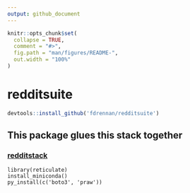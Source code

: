 ```yaml
---
output: github_document
---
```


<!-- README.md is generated from README.Rmd. Please edit that file -->

```r
knitr::opts_chunk$set(
  collapse = TRUE,
  comment = "#>",
  fig.path = "man/figures/README-",
  out.width = "100%"
)
```

# redditsuite

```r
devtools::install_github('fdrennan/redditsuite')
```

## This package glues this stack together

### [redditstack](https://github.com/fdrennan/redditstack)

```
library(reticulate)
install_miniconda()
py_install(c('boto3', 'praw'))
```

